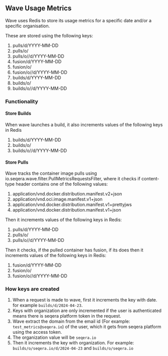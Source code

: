 ## Wave Usage Metrics

Wave uses Redis to store its usage metrics for a specific date and/or a specific organisation.

These are stored using the following keys:

1. pulls/d/YYYY-MM-DD
2. pulls/o/<org>
3. pulls/o/<org>/d/YYYY-MM-DD
4. fusion/d/YYYY-MM-DD
5. fusion/o/<org>
6. fusion/o/<org>/d/YYYY-MM-DD
7. builds/d/YYYY-MM-DD
8. builds/o/<org>
9. builds/o/<org>/d/YYYY-MM-DD

### Functionality

#### Store Builds

When wave launches a build, it also increments values of the following keys in Redis

1. builds/d/YYYY-MM-DD
2. builds/o/<org>
3. builds/o/<org>/d/YYYY-MM-DD

#### Store Pulls

Wave tracks the container image pulls using io.seqera.wave.filter.PullMetricsRequestsFilter, where it checks if content-type header contains one of the following values:

1. application/vnd.docker.distribution.manifest.v2+json
2. application/vnd.oci.image.manifest.v1+json
3. application/vnd.docker.distribution.manifest.v1+prettyjws
4. application/vnd.docker.distribution.manifest.v1+json

Then it increments values of the following keys in Redis:

1. pulls/d/YYYY-MM-DD
2. pulls/o/<org>
3. pulls/o/<org>/d/YYYY-MM-DD

Then it checks, if the pulled container has fusion, if its does then it increments values of the following keys in Redis:

1. fusion/d/YYYY-MM-DD
2. fusion/o/<org>
3. fusion/o/<org>/d/YYYY-MM-DD

### How keys are created

1. When a request is made to wave, first it increments the key with date. for example `builds/d/2024-04-23`.
2. Keys with organization are only incremented if the user is authenticated means there is seqera platform token in the request.
3. Wave extract the domain from the email id (For example: `test_metrics@seqera.io`) of the user, which it gets from seqera platform using the access token.
4. The organization value will be `seqera.io`
5. Then it increments the key with organization. For example: `builds/o/seqera.io/d/2024-04-23` and `builds/o/seqera.io`


